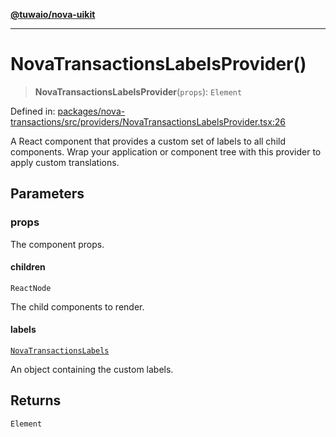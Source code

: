 [**@tuwaio/nova-uikit**](../../../../README.md)

***

# NovaTransactionsLabelsProvider()

> **NovaTransactionsLabelsProvider**(`props`): `Element`

Defined in: [packages/nova-transactions/src/providers/NovaTransactionsLabelsProvider.tsx:26](https://github.com/TuwaIO/nova-uikit/blob/465727cc7679afe03481c0a87226bb585ac2e3b7/packages/nova-transactions/src/providers/NovaTransactionsLabelsProvider.tsx#L26)

A React component that provides a custom set of labels to all child components.
Wrap your application or component tree with this provider to apply custom translations.

## Parameters

### props

The component props.

#### children

`ReactNode`

The child components to render.

#### labels

[`NovaTransactionsLabels`](../../type-aliases/NovaTransactionsLabels.md)

An object containing the custom labels.

## Returns

`Element`
